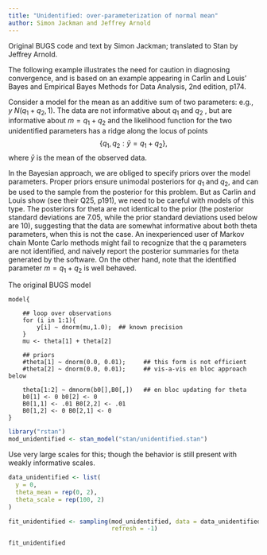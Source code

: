```yaml
---
title: "Unidentified: over-parameterization of normal mean"
author: Simon Jackman and Jeffrey Arnold
---
```


Original BUGS code and text by Simon Jackman; translated to Stan by Jeffrey Arnold.

The following example illustrates the need for caution in diagnosing convergence, and is based on an example appearing in Carlin and Louis' Bayes and Empirical Bayes Methods for Data Analysis, 2nd edition, p174.

Consider a model for the mean as an additive sum of two parameters: e.g.,
$y ~ N(q_1 + q_2, 1)$.   The data are not informative about $q_1$ and $q_2$ , but are informative about $m = q_1 + q_2$  and the likelihood function for the two unidentified parameters has a ridge along the locus of points
$$
\left\{ q_1, q_2 : \bar{y} = q_1 + q_2 \right\} ,
$$
where $\bar{y}$ is the mean of the observed data.

In the Bayesian approach, we are obliged to specify priors over the model parameters.  Proper priors ensure unimodal posteriors for $q_1$ and $q_2$, and can be used to the sample from the posterior for this problem.  But as Carlin and Louis show (see their Q25, p191), we need to be careful with models of this type.  The posteriors for theta are not identical to the prior (the posterior standard deviations are 7.05, while the prior standard deviations used below are 10), suggesting that the data are somewhat informative about both theta parameters, when this is not the case.  An inexperienced user of Markov chain Monte Carlo methods might fail to recognize that the q parameters are not identified, and naively report the posterior summaries for theta generated by the software.  On the other hand, note that the identified parameter $m = q_1 + q_2$  is well behaved.

The original BUGS model
```
model{

	## loop over observations
	for (i in 1:1){
		y[i] ~ dnorm(mu,1.0);  ## known precision
	}
	mu <- theta[1] + theta[2]

	## priors
	#theta[1] ~ dnorm(0.0, 0.01);     ## this form is not efficient
	#theta[2] ~ dnorm(0.0, 0.01);     ## vis-a-vis en bloc approach below

	theta[1:2] ~ dmnorm(b0[],B0[,])   ## en bloc updating for theta
	b0[1] <- 0 b0[2] <- 0
	B0[1,1] <- .01 B0[2,2] <- .01
	B0[1,2] <- 0 B0[2,1] <- 0
}
```

```r
library("rstan")
mod_unidentified <- stan_model("stan/unidentified.stan")
```

Use very large scales for this; though the behavior is still present with
weakly informative scales.
```r
data_unidentified <- list(
  y = 0,
  theta_mean = rep(0, 2),
  theta_scale = rep(100, 2)
)
```
```r
fit_unidentified <- sampling(mod_unidentified, data = data_unidentified,
                             refresh = -1)
```
```r
fit_unidentified
```


